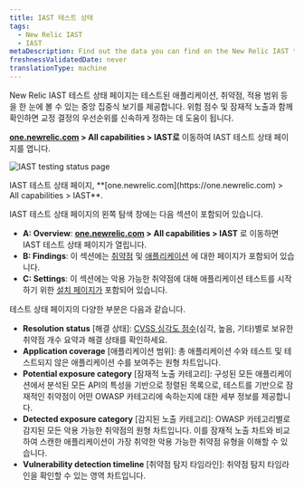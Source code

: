 ```yaml
---
title: IAST 테스트 상태
tags:
  - New Relic IAST
  - IAST
metaDescription: Find out the data you can find on the New Relic IAST testing status page.
freshnessValidatedDate: never
translationType: machine
---
```



New Relic IAST 테스트 상태 페이지는 테스트된 애플리케이션, 취약점, 적용 범위 등을 한 눈에 볼 수 있는 중앙 집중식 보기를 제공합니다. 위험 점수 및 잠재적 노출과 함께 확인하면 교정 결정의 우선순위를 신속하게 정하는 데 도움이 됩니다.

**[one.newrelic.com](https://one.newrelic.com) > All capabilities > IAST로** 이동하여 IAST 테스트 상태 페이지를 엽니다.

<img
  title="IAST testing status page"
  alt="IAST testing status page"
  src={iastSummary}
/>

<figcaption>
  IAST 테스트 상태 페이지, **[one.newrelic.com](https://one.newrelic.com) > All capabilities > IAST**.
</figcaption>

IAST 테스트 상태 페이지의 왼쪽 탐색 창에는 다음 섹션이 포함되어 있습니다.

* **A: Overview**: **[one.newrelic.com](https://one.newrelic.com) > All capabilities > IAST** 로 이동하면 IAST 테스트 상태 페이지가 열립니다.
* **B: Findings**: 이 섹션에는 [취약점](/docs/iast/exploitable-vulns/) 및 [애플리케이션](/docs/iast/applications/) 에 대한 페이지가 포함되어 있습니다.
* **C: Settings**: 이 섹션에는 악용 가능한 취약점에 대해 애플리케이션 테스트를 시작하기 위한 [설치 페이지가](/docs/iast/install/) 포함되어 있습니다.

테스트 상태 페이지의 다양한 부분은 다음과 같습니다.

* **Resolution status** \[해결 상태]: [CVSS 심각도 점수](/docs/iast/introduction/#vuln-severity)(심각, 높음, 기타)별로 보유한 취약점 개수 요약과 해결 상태를 확인하세요.
* **Application coverage** \[애플리케이션 범위]: 총 애플리케이션 수와 테스트 및 테스트되지 않은 애플리케이션 수를 보여주는 원형 차트입니다.
* **Potential exposure category** \[잠재적 노출 카테고리]: 구성된 모든 애플리케이션에서 분석된 모든 API의 특성을 기반으로 정렬된 목록으로, 테스트를 기반으로 잠재적인 취약점이 어떤 OWASP 카테고리에 속하는지에 대한 세부 정보를 제공합니다.
* **Detected exposure category** \[감지된 노출 카테고리]: OWASP 카테고리별로 감지된 모든 악용 가능한 취약점의 원형 차트입니다. 이를 잠재적 노출 차트와 비교하여 스캔한 애플리케이션이 가장 취약한 악용 가능한 취약점 유형을 이해할 수 있습니다.
* **Vulnerability detection timeline** \[취약점 탐지 타임라인]: 취약점 탐지 타임라인을 확인할 수 있는 영역 차트입니다.